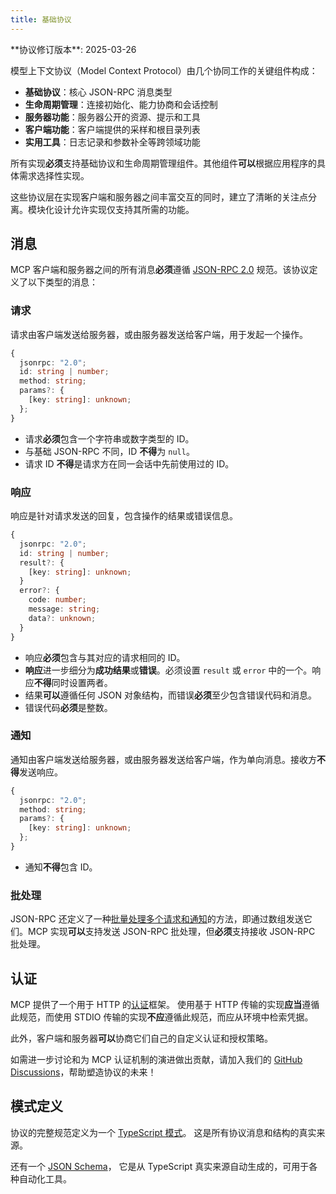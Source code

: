 ```yaml
---
title: 基础协议
---
```


<Callout type="info">
**协议修订版本**: 2025-03-26
</Callout>

模型上下文协议（Model Context Protocol）由几个协同工作的关键组件构成：

- **基础协议**：核心 JSON-RPC 消息类型
- **生命周期管理**：连接初始化、能力协商和会话控制
- **服务器功能**：服务器公开的资源、提示和工具
- **客户端功能**：客户端提供的采样和根目录列表
- **实用工具**：日志记录和参数补全等跨领域功能

所有实现**必须**支持基础协议和生命周期管理组件。其他组件**可以**根据应用程序的具体需求选择性实现。

这些协议层在实现客户端和服务器之间丰富交互的同时，建立了清晰的关注点分离。模块化设计允许实现仅支持其所需的功能。

## 消息

MCP 客户端和服务器之间的所有消息**必须**遵循 [JSON-RPC 2.0](https://www.jsonrpc.org/specification) 规范。该协议定义了以下类型的消息：

### 请求

请求由客户端发送给服务器，或由服务器发送给客户端，用于发起一个操作。

```typescript
{
  jsonrpc: "2.0";
  id: string | number;
  method: string;
  params?: {
    [key: string]: unknown;
  };
}
```

- 请求**必须**包含一个字符串或数字类型的 ID。
- 与基础 JSON-RPC 不同，ID **不得**为 `null`。
- 请求 ID **不得**是请求方在同一会话中先前使用过的 ID。

### 响应

响应是针对请求发送的回复，包含操作的结果或错误信息。

```typescript
{
  jsonrpc: "2.0";
  id: string | number;
  result?: {
    [key: string]: unknown;
  }
  error?: {
    code: number;
    message: string;
    data?: unknown;
  }
}
```

- 响应**必须**包含与其对应的请求相同的 ID。
- **响应**进一步细分为**成功结果**或**错误**。必须设置 `result` 或 `error` 中的一个。响应**不得**同时设置两者。
- 结果**可以**遵循任何 JSON 对象结构，而错误**必须**至少包含错误代码和消息。
- 错误代码**必须**是整数。

### 通知

通知由客户端发送给服务器，或由服务器发送给客户端，作为单向消息。接收方**不得**发送响应。

```typescript
{
  jsonrpc: "2.0";
  method: string;
  params?: {
    [key: string]: unknown;
  };
}
```

- 通知**不得**包含 ID。

### 批处理

JSON-RPC 还定义了一种[批量处理多个请求和通知](https://www.jsonrpc.org/specification#batch)的方法，即通过数组发送它们。MCP 实现**可以**支持发送 JSON-RPC 批处理，但**必须**支持接收 JSON-RPC 批处理。

## 认证

MCP 提供了一个用于 HTTP 的[认证](/specification/2025-03-26/basic/authorization)框架。
使用基于 HTTP 传输的实现**应当**遵循此规范，而使用 STDIO 传输的实现**不应**遵循此规范，而应从环境中检索凭据。

此外，客户端和服务器**可以**协商它们自己的自定义认证和授权策略。

如需进一步讨论和为 MCP 认证机制的演进做出贡献，请加入我们的 [GitHub Discussions](https://github.com/modelcontextprotocol/specification/discussions)，帮助塑造协议的未来！

## 模式定义

协议的完整规范定义为一个 [TypeScript 模式](https://github.com/modelcontextprotocol/specification/blob/main/schema/2025-03-26/schema.ts)。
这是所有协议消息和结构的真实来源。

还有一个 [JSON Schema](https://github.com/modelcontextprotocol/specification/blob/main/schema/2025-03-26/schema.json)，
它是从 TypeScript 真实来源自动生成的，可用于各种自动化工具。
